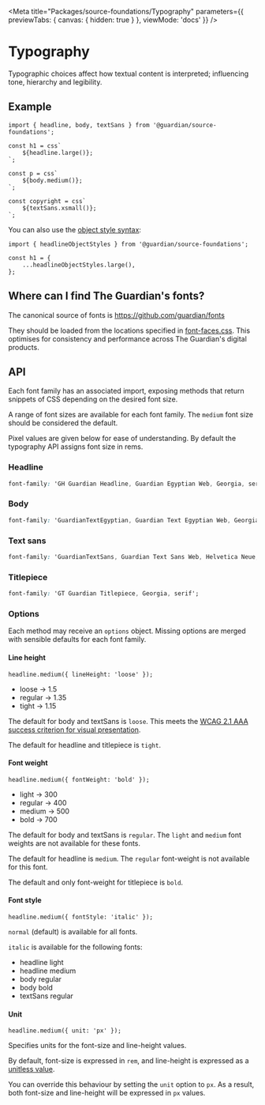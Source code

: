 
<Meta
	title="Packages/source-foundations/Typography"
	parameters={{ previewTabs: { canvas: { hidden: true } }, viewMode: 'docs' }}
/>

# Typography

Typographic choices affect how textual content is interpreted; influencing tone,
hierarchy and legibility.

## Example

```tsx
import { headline, body, textSans } from '@guardian/source-foundations';

const h1 = css`
	${headline.large()};
`;

const p = css`
	${body.medium()};
`;

const copyright = css`
	${textSans.xsmall()};
`;
```

You can also use the [object style syntax](https://emotion.sh/docs/object-styles):

```tsx
import { headlineObjectStyles } from '@guardian/source-foundations';

const h1 = {
	...headlineObjectStyles.large(),
};
```

## Where can I find The Guardian's fonts?

The canonical source of fonts is https://github.com/guardian/fonts

They should be loaded from the locations specified in [font-faces.css](https://github.com/guardian/fonts/blob/main/fonts/web/font-faces.css). This optimises for consistency and performance across The Guardian's digital products.

## API

Each font family has an associated import, exposing methods that return snippets
of CSS depending on the desired font size.

A range of font sizes are available for each font family. The `medium` font size
should be considered the default.

Pixel values are given below for ease of understanding. By default the
typography API assigns font size in rems.

### Headline

```css
font-family: 'GH Guardian Headline, Guardian Egyptian Web, Georgia, serif';
```

<Story name="headline">
	<TypographyMap fontName="headline" fontStyles={headlineObjectStyles}></TypographyMap>
</Story>

### Body

```css
font-family: 'GuardianTextEgyptian, Guardian Text Egyptian Web, Georgia, serif';
```

<Story name="body">
	<TypographyMap fontName="body" fontStyles={bodyObjectStyles}></TypographyMap>
</Story>

### Text sans

```css
font-family: 'GuardianTextSans, Guardian Text Sans Web, Helvetica Neue, Helvetica, Arial, Lucida Grande, sans-serif';
```

<Story name="textSans">
	<TypographyMap fontName="textSans" fontStyles={textSansObjectStyles}></TypographyMap>
</Story>

### Titlepiece

```css
font-family: 'GT Guardian Titlepiece, Georgia, serif';
```

<Story name="titlepiece">
	<TypographyMap fontName="titlepiece" fontStyles={titlepieceObjectStyles}></TypographyMap>
</Story>

### Options

Each method may receive an `options` object. Missing options are merged with sensible defaults for each font family.

#### Line height

```tsx
headline.medium({ lineHeight: 'loose' });
```

<Story name="line height">
	<ul>
		<li style={{...headlineObjectStyles.xxsmall({ lineHeight: 'loose' }), margin: 0}}>
		loose -> 1.5
		</li>
		<li style={{...headlineObjectStyles.xxsmall({ lineHeight: 'regular' }), margin: 0}}>
		regular -> 1.35
		</li>
		<li style={{...headlineObjectStyles.xxsmall({ lineHeight: 'tight' }), margin: 0}}>
		tight -> 1.15
		</li>
	</ul>
</Story>

The default for body and textSans is `loose`. This meets the [WCAG 2.1 AAA success criterion for visual presentation](https://www.w3.org/TR/WCAG21/#visual-presentation).

The default for headline and titlepiece is `tight`.

#### Font weight

```tsx
headline.medium({ fontWeight: 'bold' });
```

<Story name="font weight">
	<ul>
		<li style={{...headlineObjectStyles.xxsmall({ fontWeight: 'light' })}}>
		light -> 300
		</li>
		<li style={{...headlineObjectStyles.xxsmall({ fontWeight: 'regular' })}}>
		regular -> 400
		</li>
		<li style={{...headlineObjectStyles.xxsmall({ fontWeight: 'medium' })}}>
		medium -> 500
		</li>
		<li style={{...headlineObjectStyles.xxsmall({ fontWeight: 'bold' })}}>
		bold -> 700
		</li>
	</ul>
</Story>

The default for body and textSans is `regular`. The `light` and `medium` font weights are not available for these fonts.

The default for headline is `medium`. The `regular` font-weight is not available for this font.

The default and only font-weight for titlepiece is `bold`.

#### Font style

```tsx
headline.medium({ fontStyle: 'italic' });
```

`normal` (default) is available for all fonts.

`italic` is available for the following fonts:

<Story name="italics">
	<ul>
		<li style={{...headlineObjectStyles.xxsmall({ fontStyle: 'italic', fontWeight: 'light' })}}>
		headline light
		</li>
		<li style={{...headlineObjectStyles.xxsmall({ fontStyle: 'italic', fontWeight: 'medium' })}}>
		headline medium
		</li>
		<li style={{...bodyObjectStyles.xsmall({ fontStyle: 'italic', fontWeight: 'regular' })}}>
		body regular
		</li>
		<li style={{...bodyObjectStyles.xsmall({ fontStyle: 'italic', fontWeight: 'bold' })}}>
		body bold
		</li>
		<li style={{...textSansObjectStyles.xsmall({ fontStyle: 'italic', fontWeight: 'regular' })}}>
		textSans regular
		</li>
	</ul>
</Story>


#### Unit

```tsx
headline.medium({ unit: 'px' });
```

Specifies units for the font-size and line-height values.

By default, font-size is expressed in `rem`, and line-height is expressed as a [unitless value](https://developer.mozilla.org/en-US/docs/Web/CSS/line-height#values).

You can override this behaviour by setting the `unit` option to `px`. As a result, both font-size and line-height will be expressed in `px` values.
